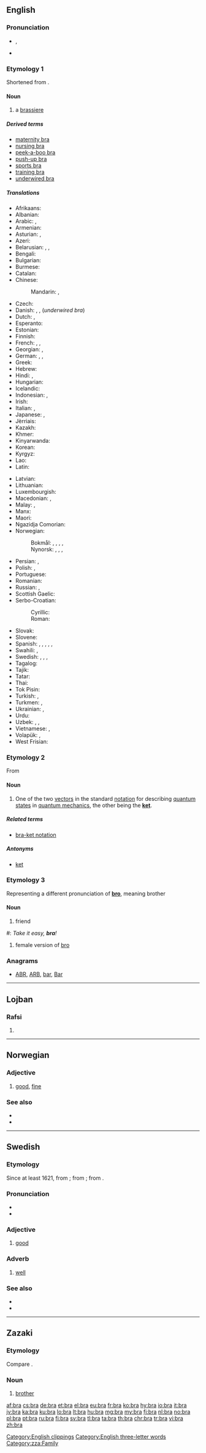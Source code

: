 {{also|brà|brá}}
==English==

===Pronunciation===
* {{enPR|brä}}, {{IPA|/brɑː/|lang=en}}
* {{rhymes|ɑː|lang=en}}

===Etymology 1===
Shortened from {{term|brassiere|lang=en}}.

====Noun====
{{wikipedia|Brassiere}}
{{en-noun}}

# a [[brassiere]]

=====Derived terms=====
* [[maternity bra]]
* [[nursing bra]]
* [[peek-a-boo bra]]
* [[push-up bra]]
* [[sports bra]]
* [[training bra]]
* [[underwired bra]]

=====Translations=====
{{trans-top|brassiere}}
* Afrikaans: {{t|af|beha}}
* Albanian: {{t|sq|gjimbajtëse|f}}
* Arabic: {{t|ar|حمالة صدر|f|tr=ḥammāla ṣadr}}, {{t|ar|مشد صدر|m|tr=mišadd ṣadr}}
* Armenian: {{t|hy|կրծկալ}}
* Asturian: {{t|ast|apertador|m}}, {{t|ast|sostén|m}}
* Azeri: {{t|az|lifçik}}
* Belarusian: {{t|be|бюстга́льтар|m|sc=Cyrl}}, {{t|be|ста́нік|m|sc=Cyrl}}, {{t|be|лі́фчык|m|sc=Cyrl}}
* Bengali: {{t|bn|বক্ষবন্ধনী|tr=bôkshôbôndhôni|sc=Beng}}
* Bulgarian: {{t+|bg|сутие́н|m}}
* Burmese: {{t+|my|ဘရာစီယာ|sc=Mymr}}
* Catalan: {{t|ca|sostenidor|m}}
* Chinese:
*: Mandarin: {{t+|cmn|奶罩|tr=nǎizhào|sc=Hani}}, {{t+|cmn|胸罩|tr=xiōngzhào|sc=Hani}}
* Czech: {{t+|cs|podprsenka|f}}
* Danish: {{t+|da|brystholder}}, {{t+|da|bh|c}}, (''underwired bra'') {{t|da|bøjle-bh|c}}
* Dutch: {{t+|nl|bustehouder|m}}, {{t+|nl|beha|m}}
* Esperanto: {{t|eo|mamzono}}<!--this belongs in the entry for the Esperanto word, not here: (literally: breast belt)-->
* Estonian: {{t+|et|rinnahoidja}}
* Finnish: {{t+|fi|rintaliivit|p}}
* French: {{t+|fr|soutien-gorge|m}}, {{qualifier|popular}} {{t+|fr|soutif}}, {{qualifier|dated}} {{t+|fr|brassière|f}}
* Georgian: {{t|ka|ლიფი|sc=Geor}}, {{t|ka|აზღუდი|sc=Geor}}
* German: {{t+|de|Büstenhalter|m}}, {{qualifier|abbreviation}} {{t+|de|BH|m}}, {{qualifier|colloquial}} {{t|de|Busenhalter|m}}
* Greek: {{t+|el|στηθόδεσμος|m}}
* Hebrew: {{t|he|חזייה|f|tr=khaziyá}}
* Hindi: {{t|hi|ब्रेजिअर|tr=breji'ar|sc=Deva}}, {{t|hi|ब्रा|tr=brā|sc=Deva}}
* Hungarian: {{t+|hu|melltartó}}
* Icelandic: {{t|is|brjóstahaldari}}
* Indonesian: {{t+|id|kutang}}, {{t+|id|beha}}
* Irish: {{t+|ga|cíochbheart|m}}
* Italian: {{t+|it|reggiseno|m}}, {{t+|it|reggipetto|m}}
* Japanese: {{t|ja|ブラ|tr=bura}}, {{t|ja|ブラジャー|tr=burajā}}
* Jèrriais: {{t|roa-jer|brâssiéthe|f}}
* Kazakh: {{t|kk|лифчик|sc=Cyrl}}
* Khmer: {{t|km|ឤវទនាប់|tr=aow dtroh-noep}}
* Kinyarwanda: {{t|rw|isutiye}}
* Korean: {{t+|ko|브래지어|sc=Hang}}
* Kyrgyz: {{t|ky|лифчик|sc=Cyrl}}
* Lao: {{t+|lo|ເສື້ອຊ້ອນ|sc=Laoo}}
* Latin: {{t|la|strophium|n}}
{{trans-mid}}
* Latvian: {{t|lv|krūšturis|m}}
* Lithuanian: {{t|lt|liemenėlė|f}}
* Luxembourgish: {{t|lb|Soutien|m}}
* Macedonian: {{t|mk|гра́дник|m}}, {{t|mk|пр́слук|m}}
* Malay: {{t|ms|bra}}, {{t|ms|coli}}
* Manx: {{t|gv|coodagh keeagh}}
* Maori: {{t|mi|pari}}
* Ngazidja Comorian: {{t|zdj|katshiri}}
* Norwegian: 
*: Bokmål: {{t|nb|brystholder|m}}, {{t|nb|bysteholder|m}}, {{t|nb|behå|m}}, {{t+|nb|BH|m}}, {{t|nb|bh|m}}
*: Nynorsk: {{t|nn|brysthaldar|m}}, {{t|nn|bystehaldar|m}}, {{t|nn|behå|m}}, {{t+|no|BH|m}}
* Persian: {{t+|fa|پستان بند|tr=pestân band}}, {{t+|fa|سوتین|tr=sutiyan|sc=fa-Arab}}
* Polish: {{t+|pl|biustonosz|m}}, {{t+|pl|stanik|m}}
* Portuguese: {{t+|pt|sutiã|m}}
* Romanian: {{t+|ro|sutien|n}}
* Russian: {{t+|ru|бюстга́льтер|m}}, {{t+|ru|ли́фчик|m}}
* Scottish Gaelic: {{t|gd|uchd-aodach|m}}
* Serbo-Croatian:
*: Cyrillic: {{t|sh|грудњак|m|sc=Cyrl}}
*: Roman: {{t+|sh|grudnjak|m}}
* Slovak: {{t|sk|podprsenka|f}}
* Slovene: {{t+|sl|nedrček|m}}
* Spanish: {{t|es|ajustador|m}} {{qualifier|Cuba}}, {{t|es|brasier|m}} {{qualifier|Central America|Colombia|Dominican Republic|Mexico|Puerto Rico}}, {{t|es|corpiño|m}} {{qualifier|Argentina|Paraguay|Uruguay}}, {{t+|es|sostén|m}} {{qualifier|now especially Bolivia|Chile|Ecuador|Venezuela}}, {{t|es|soutien|m}} {{qualifier|Uruguay}}, {{t|es|sujetador|m}} {{qualifier|Spain}}
* Swahili: {{t+|sw|sindiria}}, {{t+|sw|kanchiri}}
* Swedish: {{t+|sv|behå}}, {{t+|sv|bh|c}}, {{t|sv|bysthållare}}, {{t|sv|brösthållare}}
* Tagalog: {{t+|tl|bra}}
* Tajik: {{t|tg|лифчик|sc=Cyrl}}
* Tatar: {{t+|tt|күкрәкчә|sc=Cyrl}}
* Thai: {{t|th|เครื่องยกทรง|tr=krêuang yók song}}
* Tok Pisin: {{t|tpi|banis bilong susu}}
* Turkish: {{t+|tr|sütyen}}, {{t+|tr|sutyen}}
* Turkmen: {{t|tk|göwüslik}}, {{t|tk|lifçik}}
* Ukrainian: {{t+|uk|бюстга́льтер|m|sc=Cyrl}}, {{t|uk|лі́фчик|m|sc=Cyrl}}
* Urdu: {{t|ur|برا|tr=brā|sc=ur-Arab}}
* Uzbek: {{t|uz|siynaband}}, {{t|uz|ko'krakpech}}, {{t|uz|lifchik}}
* Vietnamese: {{t|vi|cái xú chiên}}, {{t|vi|cái nịt ngực|alt=cái nịt ngực zhào}}
* Volapük: {{t|vo|dögipolian}}, {{t|vo|dögistütian}}
* West Frisian: {{t|fy|boarststipe}}
{{trans-bottom}}

[[Category:English clippings]]

===Etymology 2===
From {{term|bracket|lang=en}}

====Noun====
{{wikipedia|Bra-ket_notation}}
{{en-noun}}

# {{context|physics|lang=en}} One of the two [[vector]]s in the standard [[notation]] for describing [[quantum state]]s in [[quantum mechanics]], the other being the '''[[ket]]'''.

=====Related terms=====
* [[bra-ket notation]]

=====Antonyms=====
* [[ket]]

===Etymology 3===
Representing a different pronunciation of '''[[bro]]''', meaning brother

====Noun====
{{en-noun}}

# {{context|slang|lang=en}} friend<!--, used in lieu of the cockney or Australian "mate", also thought to be another way of saying of "bro," which is short for brother-->
<!--One (grammatically correct) example is sufficient: #: ''Wha'ppening '''bra'''?''-->
#: ''Take it easy, '''bra'''!''
# {{context|slang|lang=en}} female version of [[bro]]

===Anagrams===
* [[ABR#English|ABR]],  [[ARB#English|ARB]],  [[bar#English|bar]], [[Bar#English|Bar]]

[[Category:English three-letter words]]

----

==Lojban==

===Rafsi===
{{jbo-rafsi}}

# {{jbo-rafsi of|barda}}

----

==Norwegian==

===Adjective===
{{no-adj}}

# [[good]], [[fine]]

===See also===
* {{l/no|god}}
* {{l/no|vel}}

----

==Swedish==

===Etymology===
Since at least 1621, from {{term|braf||good, brave|lang=sv}}; from {{etyl|de|sv}} {{term|brav|lang=de}}; from {{etyl|fr|sv}} {{term|brave|lang=fr}}.

===Pronunciation===
* {{audio|Sv-bra.ogg|audio|lang=sv}}
* {{IPA|/brɑː/|lang=sv}}

===Adjective===
{{sv-adj|bättre|bäst}}

# [[good]]

===Adverb===
{{sv-adv|bättre|bäst}}

# [[well]]

===See also===
* {{l/sv|väl}}
* {{l/sv|god}}

----

==Zazaki==

===Etymology===
Compare {{etyl|fa|-}} {{term|sc=fa-Arab|برادر|tr=barâdar|lang=fa}}. 
===Noun===
{{head|zza|noun}}

# [[brother]]

[[Category:zza:Family]] 

[[af:bra]]
[[cs:bra]]
[[de:bra]]
[[et:bra]]
[[el:bra]]
[[eu:bra]]
[[fr:bra]]
[[ko:bra]]
[[hy:bra]]
[[io:bra]]
[[it:bra]]
[[jv:bra]]
[[ka:bra]]
[[ku:bra]]
[[lo:bra]]
[[lt:bra]]
[[hu:bra]]
[[mg:bra]]
[[my:bra]]
[[fj:bra]]
[[nl:bra]]
[[no:bra]]
[[pl:bra]]
[[pt:bra]]
[[ru:bra]]
[[fi:bra]]
[[sv:bra]]
[[tl:bra]]
[[ta:bra]]
[[th:bra]]
[[chr:bra]]
[[tr:bra]]
[[vi:bra]]
[[zh:bra]]